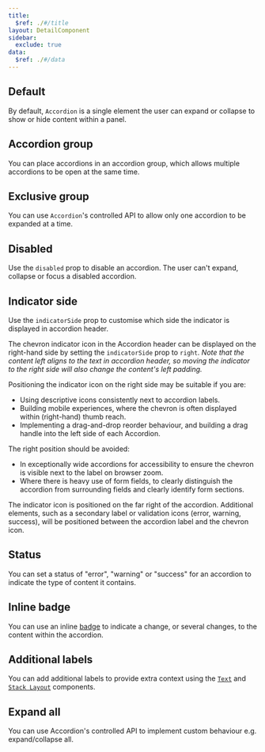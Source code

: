 ```yaml
---
title:
  $ref: ./#/title
layout: DetailComponent
sidebar:
  exclude: true
data:
  $ref: ./#/data
---
```


## Default

By default, `Accordion` is a single element the user can expand or collapse to show or hide content within a panel.

<LivePreview componentName="accordion" exampleName="Default" />

## Accordion group

You can place accordions in an accordion group, which allows multiple accordions to be open at the same time.

<LivePreview componentName="accordion" exampleName="Group" />

## Exclusive group

You can use `Accordion`'s controlled API to allow only one accordion to be expanded at a time.

<LivePreview componentName="accordion" exampleName="ExclusiveGroup" />

## Disabled

Use the `disabled` prop to disable an accordion. The user can't expand, collapse or focus a disabled accordion.

<LivePreview componentName="accordion" exampleName="Disabled" />

## Indicator side

Use the `indicatorSide` prop to customise which side the indicator is displayed in accordion header.

The chevron indicator icon in the Accordion header can be displayed on the right-hand side by setting the `indicatorSide` prop to `right`.
_Note that the content left aligns to the text in accordion header, so moving the indicator to the right side will also change the content's left padding._

Positioning the indicator icon on the right side may be suitable if you are:

- Using descriptive icons consistently next to accordion labels.
- Building mobile experiences, where the chevron is often displayed within (right-hand) thumb reach.
- Implementing a drag-and-drop reorder behaviour, and building a drag handle into the left side of each Accordion.

The right position should be avoided:

- In exceptionally wide accordions for accessibility to ensure the chevron is visible next to the label on browser zoom.
- Where there is heavy use of form fields, to clearly distinguish the accordion from surrounding fields and clearly identify form sections.

The indicator icon is positioned on the far right of the accordion. Additional elements, such as a secondary label or validation icons (error, warning, success), will be positioned between the accordion label and the chevron icon.

<LivePreview componentName="accordion" exampleName="IndicatorSide" />

## Status

You can set a status of "error", "warning" or "success" for an accordion to indicate the type of content it contains.

<LivePreview componentName="accordion" exampleName="Status" />

## Inline badge

You can use an inline [badge](../badge) to indicate a change, or several changes, to the content within the accordion.

<LivePreview componentName="accordion" exampleName="InlineBadge" />

## Additional labels

You can add additional labels to provide extra context using the [`Text`](../text) and [`Stack Layout`](../layout/stack-layout) components.

<LivePreview componentName="accordion" exampleName="AdditionalLabels" />

## Expand all

You can use Accordion's controlled API to implement custom behaviour e.g. expand/collapse all.

<LivePreview componentName="accordion" exampleName="ExpandAll" />
